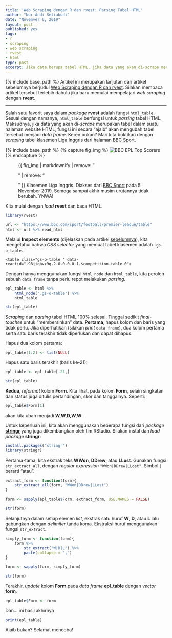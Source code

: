 ```yaml
---
title: 'Web Scraping dengan R dan rvest: Parsing Tabel HTML'
author: "Nur Andi Setiabudi"
date: "Novemver 6, 2019"
layout: post
published: yes
tags:
- r
- scraping
- web scraping
- rvest
- html
type: post
excerpt: Jika data berupa tabel HTML, jika data yang akan di-scrape merupakan tabel dalam suatu halaman web/HTML, package rvest secara ajaib akan mengubah tabel tersebut menjadi data frame. Ikuti tutorialnya pada artikel ini!
---
```


{% include base_path %}
Artikel ini merupakan lanjutan dari artikel sebelumnya berjudul [Web Scraping dengan R dan rvest]({{ base_path }}/blog/web-scraping-dengan-r-dan-rvest/). Silakan membaca artikel tersebut terlebih dahulu jika baru memulai mempelajari *web scraping* dengan **rvest**.

---

Salah satu favorit saya dalam *package* **rvest** adalah fungsi `html_table`. Sesuai dengan namanya, `html_table` berfungsi untuk *parsing* tabel HTML. Maksudnya, jika data yang akan di-*scrape* merupakan tabel dalam suatu halaman website HTML, fungsi ini secara "ajaib" akan mengubah tabel tersebut menjadi *data frame*. Keren bukan? Mari kita buktikan dengan *scraping* tabel klasemen Liga Inggris dari halaman [BBC Sport](https://www.bbc.com/sport/football/premier-league/table).

{% include base_path %}
{% capture fig_img %}
![BBC EPL Top Scorers]({{ base_path }}/img/blog/2019/web-scraping-r-rvest-parsing-tabel/bbc-epl-table.png)
{% endcapture %}

<figure>
{{ fig_img | markdownify | remove: "<p>" | remove: "</p>" }}
<span class="caption" markdown="1">Klasemen Liga Inggris. Diakses dari [BBC Sport](https://www.bbc.com/sport/football/premier-league/table) pada 5 November 2019. Semoga sampai akhir musim urutannya tidak berubah. YNWA!</span>
</figure>

Kita mulai dengan *load* **rvest** dan baca HTML.

```r
library(rvest)

url <- "https://www.bbc.com/sport/football/premier-league/table"
html <- url %>% read_html
```

Melalui **Inspect elements** (dijelaskan pada artikel [sebelumnya]({{ base_path }}/blog/web-scraping-dengan-r-dan-rvest/)), kita mengetahui bahwa *CSS selector* yang memuat tabel klasemen adalah `.gs-o-table`. 

```
<table class="gs-o-table " data-reactid=".98jiqbvx9q.2.0.0.0.0.1.$competition-table-0">
```

Dengan hanya menggunakan fungsi `html_node` dan `html_table`, kita peroleh sebuah `data frame` tanpa perlu repot melakukan *parsing*.

```r
epl_table <- html %>%
    html_node(".gs-o-table") %>%
    html_table

str(epl_table)
```

*Scraping* dan *parsing* tabel HTML 100% selesai. Tinggal sedikit *final-touches* untuk "membersihkan" data. **Pertama**, hapus kolom dan baris yang tidak perlu. Jika diperhatikan (silakan *print* `data frame`), dua kolom pertama serta satu baris terakhir tidak diperlukan dan dapat dihapus.

Hapus dua kolom pertama:

```r
epl_table[1:2] <- list(NULL)
```

Hapus satu baris terakhir (baris ke-21):

```r
epl_table <- epl_table[-21,]
```

```r
str(epl_table)
```

**Kedua**, *reformat* kolom **Form**. Kita lihat, pada kolom **Form**, selain singkatan dan status juga ditulis pertandingan, skor dan tanggalnya. Seperti:

```r
epl_table$Form[1]
```

akan kita ubah menjadi **W,W,D,W,W**.

Untuk keperluan ini, kita akan menggunakan beberapa fungsi dari *package* [**stringr**](https://stringr.tidyverse.org/reference/index.html) yang juga dikembangkan oleh tim RStudio. Silakan instal dan *load package* **stringr**:

```r
install.packages("stringr")
library(stringr)
```

Pertama-tama, kita ekstrak teks **WWon**, **DDrew**, atau **LLost**. Gunakan fungsi `str_extract_all`, dengan *regular expression* `"WWon|DDrew|LLost"`. Simbol `|` berarti "atau".

```r
extract_form <- function(form){
    str_extract_all(form, "WWon|DDrew|LLost")
}

form <- sapply(epl_table$Form, extract_form, USE.NAMES = FALSE)
```

```r
str(form)
```

Selanjutnya dalam setiap elemen *list*, ekstrak satu huruf **W**, **D**, atau **L** lalu gabungkan dengan *delimiter* tanda koma. Ekstraksi huruf menggunakan fungsi `str_extract`.

```r
simply_form <- function(form){
    form %>%
        str_extract("W|D|L") %>%
        paste(collapse = ",")
}

form <- sapply(form, simply_form)
```

```r
str(form)
```

Terakhir, *update* kolom **Form** pada *data frame* **epl_table** dengan *vector* **form**.

```r
epl_table$Form <- form
```

Dan... ini hasil akhirnya

```r
print(epl_table)
```

Ajaib bukan? Selamat mencoba!





